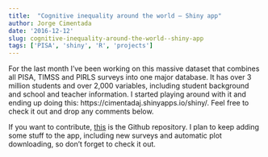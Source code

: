 ```yaml
---
title:  "Cognitive inequality around the world – Shiny app"
author: Jorge Cimentada
date: '2016-12-12'
slug: cognitive-inequality-around-the-world--shiny-app
tags: ['PISA', 'shiny', 'R', 'projects']
---
```


For the last month I’ve been working on this massive dataset that combines all PISA, TIMSS and PIRLS surveys into one major database. It has over 3 million students and over 2,000 variables, including student background and school and teacher information. I started playing around with it and ending up doing this: https://cimentadaj.shinyapps.io/shiny/. Feel free to check it out and drop any comments below.

If you want to contribute, [this](https://github.com/cimentadaj/Inequality_Shinyapp) is the Github repository. I plan to keep adding some stuff to the app, including new surveys and automatic plot downloading, so don’t forget to check it out.
